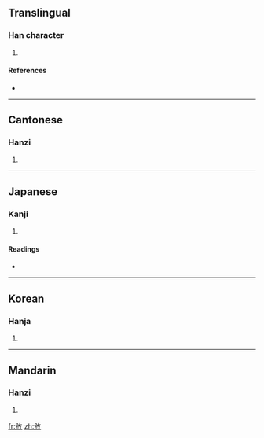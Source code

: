 ==Translingual==

===Han character===
{{Han char|rn=66|rad=攴|as=04|sn=8|four=8824<sub>0</sub>|canj=金竹人大 (CHOK)}}

# {{defn|Han|sort=攴04}}

====References====
* {{Han ref|kx=0468.210|dkj=13126|dj=0817.110|hdz=21451.090|uh=653D|ud=25917|bh=CCC1|bd=52417}}

----

==Cantonese==

===Hanzi===
{{yue-hanzi|jyut=|y=ban1}}

# {{defn|Cantonese|sort=攴04}}

----

==Japanese==

===Kanji===
{{ja-kanji|grade=|rs=攴04}}

# {{defn|Japanese|sort=攴04}}

====Readings====
* {{ja-readings|on=[[はん]] (han), [[ひん]] (hin)|kun=[[わける]] (wakeru)}}

----

==Korean==

===Hanja===
{{ko-hanja|hangeul=반|eumhun=|rv=ban|mr=pan|y=pan}}

# {{defn|Korean|sort=攴04}}

----

==Mandarin==

===Hanzi===
{{cmn-hanzi|pin=[[bān]] ([[ban1]])|wg=pan<sup>1</sup>}}

# {{defn|Mandarin|sort=攴04}}

[[fr:攽]]
[[zh:攽]]